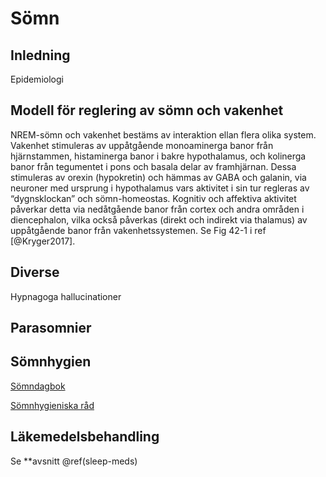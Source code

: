 # Sömn {#sleep-physiology}

## Inledning

Epidemiologi

## Modell för reglering av sömn och vakenhet

NREM-sömn och vakenhet bestäms av interaktion ellan flera olika system. Vakenhet stimuleras av uppåtgående monoaminerga banor från hjärnstammen, histaminerga banor i bakre hypothalamus, och kolinerga banor från tegumentet i pons och basala delar av framhjärnan. Dessa stimuleras av orexin (hypokretin) och hämmas av GABA och galanin, via neuroner med ursprung i hypothalamus vars aktivitet i sin tur regleras av "dygnsklockan" och sömn-homeostas. Kognitiv och affektiva aktivitet påverkar detta via nedåtgående banor från cortex och andra områden i diencephalon, vilka också påverkas (direkt och indirekt via thalamus) av uppåtgående banor från vakenhetssystemen. Se Fig 42-1 i ref [@Kryger2017].

<!-- Hjärnstam <--\-> Hypothalamus -->
<!-- Hjärnstam --\-> Cortex -->
<!-- Hjärnstam --\-> Thalamus -->
<!-- Cortex --\-> Hypothalamus -->
<!-- Cortex --\-> Thalamus -->
<!-- Dygnsklockan --\-> Hjärnstam, hypothalamus -->

## Diverse

Hypnagoga hallucinationer


## Parasomnier 

## Sömnhygien

[Sömndagbok](https://kunskapsstodforvardgivare.se/download/18.26e8250017c6f95090f8fa4/1634146276938/Soemndagbok20150316.pdf)

[Sömnhygieniska råd](https://kunskapsstodforvardgivare.se/download/18.26e8250017c6f95090f8fa6/1634146336170/Somnhygieniska-rad.pdf)

## Läkemedelsbehandling

Se **avsnitt \@ref(sleep-meds)

